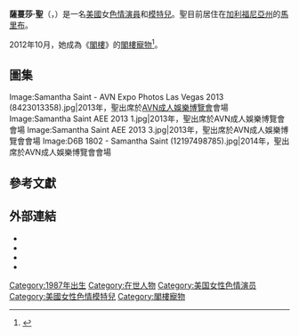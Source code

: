 {{noteTA
|G1=Show
|G2=Movie
}}
{{Adult bio
| name            = 薩蔓莎·聖<br>Samantha Saint
| gender          = female
| image           = Samantha Saint 2012.jpg
| caption         = 2012年1月，聖出席於[[成人影帶新聞成人娛樂博覽會|AVN成人娛樂博覽會]]會場
| birth_name      = 
| birth           = {{birth date and age|1987|6|8}}<ref name=iafd>{{iafd name|id=samanthasaint|gender=female|name=Samantha Saint}}</ref>
| location        = {{USA}}[[田納西州|田納西州]]，[[孟菲斯_(田納西州)|孟菲斯]]
| death_date      = 
| death_place     = 
| spouse          = 
| height          = {{height|ft=5|in=8|wiki=yes}}<ref name=Xtreme>{{cite web|url= http://www.xtrememagazine.com/2013/12/strip-club-feature-samantha-saint/|title= Strip Club Feature, Samantha Saint|accessdate= 2014-02-05|author= Paulie K|date= 2013-12-04|publisher= ''Xtreme Magazine''|archive-date= 2014-02-27|archive-url= https://web.archive.org/web/20140227204943/http://www.xtrememagazine.com/2013/12/strip-club-feature-samantha-saint|dead-url= no}}</ref>
| weight          = {{convert|55|kg|lb|abbr=on}}
| measurements    = 34DD-24-36（E罩杯）
| eye color       = 綠色
| hair color      = 金色
| ethnicity       = 
| alias           = 
| agency          = 
| number_of_films = 
| homepage        = 
}}
'''薩蔓莎·聖'''（{{lang-en|'''Samantha Saint'''}}，{{bd|1987年|6月8日}}）是一名[[美國|美國]]女[[色情演員|色情演員]]和[[模特兒|模特兒]]。聖目前居住在[[加利福尼亞州|加利福尼亞州]]的[[馬里布_(加利福尼亞州)|馬里布]]。

2012年10月，她成為《[[閣樓_(雜誌)|閣樓]]》的[[閣樓寵物|閣樓寵物]]<ref>{{cite web |url=http://penthousemagazine.com/issues/2012/penthouse-magazine-october-2012/ |title=Samantha Saint is our Penthouse Pet of the Month, October 2012! |publisher=Penthousemagazine.com |date=2012-09-04 |accessdate=2013-07-06 |deadurl=yes |archiveurl=https://web.archive.org/web/20120907002931/http://penthousemagazine.com/issues/2012/penthouse-magazine-october-2012 |archivedate=2012-09-07 }}</ref>。

==圖集==
<gallery>
Image:Samantha Saint - AVN Expo Photos Las Vegas 2013 (8423013358).jpg|2013年，聖出席於[[成人影帶新聞成人娛樂博覽會|AVN成人娛樂博覽會]]會場
Image:Samantha Saint AEE 2013 1.jpg|2013年，聖出席於AVN成人娛樂博覽會會場
Image:Samantha Saint AEE 2013 3.jpg|2013年，聖出席於AVN成人娛樂博覽會會場
Image:D6B 1802 - Samantha Saint (12197498785).jpg|2014年，聖出席於AVN成人娛樂博覽會會場
</gallery>

==參考文獻==
{{Reflist|30em}}

==外部連結==
{{Commons category|Samantha Saint}}
{{portal|色情}}
* {{official website|http://www.samanthasaint.com/}}
* {{IMDb name|4293761}}
* {{iafd name|id=samanthasaint|gender=female|name=Samantha Saint}}
* {{afdb name|id=59397|gender=female|name=Samantha Saint}}

{{DEFAULTSORT:Saint, Samantha}}
[[Category:1987年出生|Category:1987年出生]]
[[Category:在世人物|Category:在世人物]]
[[Category:美国女性色情演员|Category:美国女性色情演员]]
[[Category:美國女性色情模特兒|Category:美國女性色情模特兒]]
[[Category:閣樓寵物|Category:閣樓寵物]]